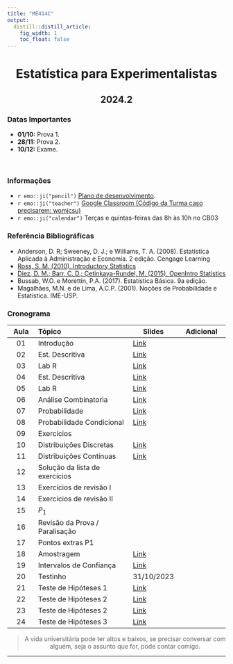 ```yaml
---
title: "ME414C"
output:
  distill::distill_article: 
    fig_width: 1
    toc_float: false  
---
```


<center>

# Estatística para Experimentalistas

## 2024.2

</center>

### Datas Importantes


- **01/10:** Prova 1.
- **28/11:** Prova 2.
- **10/12:** Exame.


</br>

### Informações 

- `r emo::ji("pencil")` [Plano de desenvolvimento]().
- `r emo::ji("teacher")` [Google Classroom  (Código da Turma caso precisarem: womjcsu)](https://classroom.google.com/c/NjkxNjUxNjYwNDMy?cjc=womjcsu)
- `r emo::ji("calendar")` Terças e quintas-feiras das 8h às 10h no CB03



### Referência Bibliográficas

- Anderson, D. R; Sweeney, D. J.; e Williams, T. A. (2008). Estatística Aplicada à Administração e Economia. 2 edição. Cengage Learning
- [Ross, S. M. (2010). Introductory Statistics](http://www.sciencedirect.com/science/book/9780123743886)
- [Diez, D. M.; Barr, C. D.; Çetinkaya-Rundel, M. (2015).  OpenIntro Statistics](https://drive.google.com/file/d/0B-DHaDEbiOGkY1FCdEJFNGV1Ym8/view)
- Bussab, W.O. e Morettin, P.A. (2017). Estatística Básica. 9a edição.
- Magalhães, M.N. e de Lima, A.C.P. (2001). Noções de Probabilidade e Estatística. IME-USP.




### **Cronograma**



| Aula  | Tópico                 | Slides | Adicional  |
|:-----:|:-----------------------|--------|------------|
| 01    | Introdução  | [Link](https://github.com/ctruciosm/ME414-unicamp/blob/main/ME414_Aula01.pdf) | 
| 02    | Est. Descritiva | [Link](https://github.com/ctruciosm/ME414-unicamp/blob/main/ME414_Aula02.pdf) | 
| 03    | Lab R | [Link](https://github.com/ctruciosm/ME414-unicamp/blob/main/ME414_LabR_01.ipynb) | 
| 04    | Est. Descritiva | [Link](https://github.com/ctruciosm/ME414-unicamp/blob/main/ME414_Aula04.pdf) | 
| 05 | Lab R | [Link](https://github.com/ctruciosm/ME414-unicamp/blob/main/LabR02_ME414.ipynb) |
| 06 | Análise Combinatoria | [Link](https://github.com/ctruciosm/ME414-unicamp/blob/main/ME414_Aula06.pdf)
| 07 | Probabilidade | [Link](https://github.com/ctruciosm/ME414-unicamp/blob/main/ME414_Aula07.pdf)
| 08 | Probabilidade Condicional | [Link](https://github.com/ctruciosm/ME414-unicamp/blob/main/ME414_Aula08.pdf)
| 09 | Exercícios | 
| 10 | Distribuições Discretas | [Link](https://github.com/ctruciosm/ME414-unicamp/blob/main/ME414_Aula09.pdf)
| 11 | Distribuições Continuas | [Link](https://github.com/ctruciosm/ME414-unicamp/blob/main/ME414_Aula10.pdf)
| 12 | Solução da lista de exercícios | 
| 13 | Exercícios de revisão I | 
| 14 | Exercícios de revisão II | 
| 15 | $P_1$ | 
| 16 | Revisão da Prova / Paralisação |
| 17 | Pontos extras P1 |
| 18 | Amostragem | [Link](https://github.com/ctruciosm/ME414-unicamp/blob/main/ME414_Aula11.pdf) | 
| 19 | Intervalos de Confiança | [Link](https://github.com/ctruciosm/ME414-unicamp/blob/main/ME414_Aula12.pdf) |
| 20 | Testinho | 31/10/2023 |
| 21 | Teste de Hipóteses 1 | [Link](https://github.com/ctruciosm/ME414-unicamp/blob/main/ME414_Aula13.pdf)|
| 22 | Teste de Hipóteses 2 | [Link](https://github.com/ctruciosm/ME414-unicamp/blob/main/ME414_Aula14.pdf)|
| 23 | Teste de Hipóteses 2 | [Link](https://github.com/ctruciosm/ME414-unicamp/blob/main/ME414_Aula14.pdf)|
| 24 | Teste de Hipóteses 3 | [Link](https://github.com/ctruciosm/ME414-unicamp/blob/main/ME414_Aula15.pdf)|







<center>


<center>

> A vida universitária pode ter altos e baixos, se precisar conversar com alguém, seja o assunto que for, pode contar comigo. 

</center>



---- 